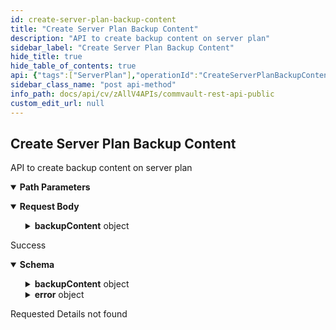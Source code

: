 ```yaml
---
id: create-server-plan-backup-content
title: "Create Server Plan Backup Content"
description: "API to create backup content on server plan"
sidebar_label: "Create Server Plan Backup Content"
hide_title: true
hide_table_of_contents: true
api: {"tags":["ServerPlan"],"operationId":"CreateServerPlanBackupContent","description":"API to create backup content on server plan","parameters":[{"name":"planId","in":"path","description":"Id of the Plan to modify","required":true,"schema":{"type":"integer","format":"int32"}}],"requestBody":{"content":{"application/json":{"schema":{"properties":{"backupContent":{"description":"This feature applies only to file system agents","properties":{"backupSystemState":{"description":"Do you want to back up the system state? Applicable only for Windows","type":"boolean"},"backupSystemStateOnlyWithFullBackup":{"default":false,"description":"Do you want to back up system state only with full backup? Applicable only if the value of backupSystemState is true","type":"boolean"},"forceUpdateProperties":{"description":"Do you want to sync properties on associated subclients even if properties are overriden at subclient level?","type":"boolean"},"macExcludedPaths":{"description":"Paths to exclude for Mac","items":{"type":"string"},"nullable":true,"type":"array"},"macFilterToExcludePaths":{"description":"Paths that are exception to excluded paths for Mac","items":{"type":"string"},"nullable":true,"type":"array"},"macIncludedPaths":{"description":"Paths to include for Mac","items":{"type":"string"},"nullable":true,"type":"array"},"macNumberOfDataReaders":{"properties":{"count":{"description":"Number of data readers.","format":"int32","minimum":1,"type":"integer"},"useOptimal":{"description":"Set optimal number of data readers. if it is set to true, count will be ignored.","type":"boolean"}},"type":"object"},"unixExcludedPaths":{"description":"Paths to exclude for UNIX","items":{"type":"string"},"nullable":true,"type":"array"},"unixFilterToExcludePaths":{"description":"Paths that are exception to excluded paths for Unix","items":{"type":"string"},"nullable":true,"type":"array"},"unixIncludedPaths":{"description":"Paths to include for UNIX","items":{"type":"string"},"nullable":true,"type":"array"},"unixNumberOfDataReaders":{"properties":{"count":{"description":"Number of data readers.","format":"int32","minimum":1,"type":"integer"},"useOptimal":{"description":"Set optimal number of data readers. if it is set to true, count will be ignored.","type":"boolean"}},"type":"object"},"useVSSForSystemState":{"description":"Do you want to back up system state with VSS? Applicable only if the value of backupSystemState is true","type":"boolean"},"windowsExcludedPaths":{"description":"Paths to exclude for Windows","items":{"type":"string"},"nullable":true,"type":"array"},"windowsFilterToExcludePaths":{"description":"Paths that are exception to excluded paths for Windows","items":{"type":"string"},"nullable":true,"type":"array"},"windowsIncludedPaths":{"description":"Paths to include for Windows","items":{"type":"string"},"nullable":true,"type":"array"},"windowsNumberOfDataReaders":{"properties":{"count":{"description":"Number of data readers.","format":"int32","minimum":1,"type":"integer"},"useOptimal":{"description":"Set optimal number of data readers. if it is set to true, count will be ignored.","type":"boolean"}},"type":"object"}},"type":"object"}},"required":["rpo"],"type":"object"}}}},"responses":{"200":{"description":"Success","content":{"application/json":{"schema":{"properties":{"backupContent":{"description":"This feature applies only to file system agents","properties":{"backupSystemState":{"description":"Do you want to back up the system state? Applicable only for Windows","type":"boolean"},"backupSystemStateOnlyWithFullBackup":{"default":false,"description":"Do you want to back up system state only with full backup? Applicable only if the value of backupSystemState is true","type":"boolean"},"forceUpdateProperties":{"description":"Do you want to sync properties on associated subclients even if properties are overriden at subclient level?","type":"boolean"},"macExcludedPaths":{"description":"Paths to exclude for Mac","items":{"type":"string"},"nullable":true,"type":"array"},"macFilterToExcludePaths":{"description":"Paths that are exception to excluded paths for Mac","items":{"type":"string"},"nullable":true,"type":"array"},"macIncludedPaths":{"description":"Paths to include for Mac","items":{"type":"string"},"nullable":true,"type":"array"},"macNumberOfDataReaders":{"properties":{"count":{"description":"Number of data readers.","format":"int32","minimum":1,"type":"integer"},"useOptimal":{"description":"Set optimal number of data readers. if it is set to true, count will be ignored.","type":"boolean"}},"type":"object"},"unixExcludedPaths":{"description":"Paths to exclude for UNIX","items":{"type":"string"},"nullable":true,"type":"array"},"unixFilterToExcludePaths":{"description":"Paths that are exception to excluded paths for Unix","items":{"type":"string"},"nullable":true,"type":"array"},"unixIncludedPaths":{"description":"Paths to include for UNIX","items":{"type":"string"},"nullable":true,"type":"array"},"unixNumberOfDataReaders":{"properties":{"count":{"description":"Number of data readers.","format":"int32","minimum":1,"type":"integer"},"useOptimal":{"description":"Set optimal number of data readers. if it is set to true, count will be ignored.","type":"boolean"}},"type":"object"},"useVSSForSystemState":{"description":"Do you want to back up system state with VSS? Applicable only if the value of backupSystemState is true","type":"boolean"},"windowsExcludedPaths":{"description":"Paths to exclude for Windows","items":{"type":"string"},"nullable":true,"type":"array"},"windowsFilterToExcludePaths":{"description":"Paths that are exception to excluded paths for Windows","items":{"type":"string"},"nullable":true,"type":"array"},"windowsIncludedPaths":{"description":"Paths to include for Windows","items":{"type":"string"},"nullable":true,"type":"array"},"windowsNumberOfDataReaders":{"properties":{"count":{"description":"Number of data readers.","format":"int32","minimum":1,"type":"integer"},"useOptimal":{"description":"Set optimal number of data readers. if it is set to true, count will be ignored.","type":"boolean"}},"type":"object"}},"type":"object"},"error":{"properties":{"errorCode":{"format":"int32","type":"integer"},"errorMessage":{"nullable":true,"type":"string"}},"type":"object"}},"type":"object"}}}},"404":{"description":"Requested Details not found"}},"method":"post","path":"/V4/ServerPlan/{planId}/BackupContent","servers":[{"url":"http://{hostname}/webconsole/api","variables":{"hostname":{"default":"localhost","description":"Webconsole"}}}],"securitySchemes":{"token":{"in":"header","name":"Authtoken","type":"apiKey"}},"jsonRequestBodyExample":{"backupContent":{"backupSystemState":true,"backupSystemStateOnlyWithFullBackup":false,"forceUpdateProperties":true,"macExcludedPaths":["string"],"macFilterToExcludePaths":["string"],"macIncludedPaths":["string"],"macNumberOfDataReaders":{"count":0,"useOptimal":true},"unixExcludedPaths":["string"],"unixFilterToExcludePaths":["string"],"unixIncludedPaths":["string"],"unixNumberOfDataReaders":{"count":0,"useOptimal":true},"useVSSForSystemState":true,"windowsExcludedPaths":["string"],"windowsFilterToExcludePaths":["string"],"windowsIncludedPaths":["string"],"windowsNumberOfDataReaders":{"count":0,"useOptimal":true}}},"info":{"version":"1.0.0","contact":{},"description":"## Welcome\n\nWelcome to Commvault's Rest APIs. You can explore our APIs in [Postman](https://getpostman.com) using the predefined requests we created\n\nThe current version of this documentation is **Commvault Platform Release 2022E**.\n\nYou can access LTS documentation here:\n\n[Feature Release 11.20](https://documenter.getpostman.com/view/2046098/UVR7KoPJ)\n\n[Feature Release 11.24](https://documenter.getpostman.com/view/2046098/UVR7KoPL)\n\nFor more V2 and Latest APIs, please visit your API Explorer page.  \n[*More Details*](http://documentation.commvault.com/commvault/v11/article?p=107350_1.htm)\n\n## Setup\n\nTo get started, [create an environment in Postman](https://www.getpostman.com/docs/environments), select that environment, and set your environment variables by entering necessary values in the `0 - Setup/Environment Setup` pre-request script ([documentation on pre-request scripts](http://www.getpostman.com/docs/pre_request_scripts)). Also, Some of our calls might have dependencies. `GET`/`PUT`/`DELETE` may only work after an item is created with a `POST`.\n\nThe same set of APIs can be used for both XML and JSON. If you want to get equivalent JSON for the XML, use our [API](https://api.commvault.com/#fe2fa795-dd7c-4416-857d-75704b52be8c) for conversion.\n\n**Note:** Swagger Documentation for V2/Latest APIs are present in the following URL:  \n`{ServerURL}/sandbox/apiexplorer`\n\n[*More Details*](http://documentation.commvault.com/commvault/v11/article?p=45551.htm)","title":"Commvault Rest API - Public"},"postman":{"name":"Create Server Plan Backup Content","description":{"content":"API to create backup content on server plan","type":"text/plain"},"url":{"path":["V4","ServerPlan",":planId","BackupContent"],"host":["{{baseUrl}}"],"query":[],"variable":[{"disabled":false,"description":{"content":"(Required) Id of the Plan to modify","type":"text/plain"},"type":"any","value":"","key":"planId"}]},"header":[{"key":"Content-Type","value":"application/json"},{"key":"Accept","value":"application/json"}],"method":"POST","body":{"mode":"raw","raw":"\"\"","options":{"raw":{"language":"json"}}}}}
sidebar_class_name: "post api-method"
info_path: docs/api/cv/zAllV4APIs/commvault-rest-api-public
custom_edit_url: null
---
```



## Create Server Plan Backup Content



API to create backup content on server plan

<details style={{"marginBottom":"1rem"}} data-collapsed={false} open={true}><summary style={{}}><strong>Path Parameters</strong></summary><div><ul><ParamsItem className={"paramsItem"} param={{"name":"planId","in":"path","description":"Id of the Plan to modify","required":true,"schema":{"type":"integer","format":"int32"}}}></ParamsItem></ul></div></details><MimeTabs><TabItem label={"application/json"} value={"application/json-schema"}><details style={{}} data-collapsed={false} open={true}><summary style={{"textAlign":"left"}}><strong>Request Body</strong></summary><div style={{"textAlign":"left","marginLeft":"1rem"}}></div><ul style={{"marginLeft":"1rem"}}><SchemaItem collapsible={true} className={"schemaItem"}><details style={{}}><summary style={{}}><strong>backupContent</strong><span style={{"opacity":"0.6"}}> object</span></summary><div style={{"marginLeft":"1rem"}}><div style={{"marginTop":".5rem","marginBottom":".5rem"}}>

This feature applies only to file system agents

</div><SchemaItem collapsible={false} name={"backupSystemState"} required={false} deprecated={undefined} schemaDescription={"Do you want to back up the system state? Applicable only for Windows"} schemaName={"boolean"} qualifierMessage={undefined} defaultValue={undefined}></SchemaItem><SchemaItem collapsible={false} name={"backupSystemStateOnlyWithFullBackup"} required={false} deprecated={undefined} schemaDescription={"Do you want to back up system state only with full backup? Applicable only if the value of backupSystemState is true"} schemaName={"boolean"} qualifierMessage={undefined} defaultValue={false}></SchemaItem><SchemaItem collapsible={false} name={"forceUpdateProperties"} required={false} deprecated={undefined} schemaDescription={"Do you want to sync properties on associated subclients even if properties are overriden at subclient level?"} schemaName={"boolean"} qualifierMessage={undefined} defaultValue={undefined}></SchemaItem><SchemaItem collapsible={false} name={"macExcludedPaths"} required={false} deprecated={undefined} schemaDescription={"Paths to exclude for Mac"} schemaName={"string[]"} qualifierMessage={undefined} defaultValue={undefined}></SchemaItem><SchemaItem collapsible={false} name={"macFilterToExcludePaths"} required={false} deprecated={undefined} schemaDescription={"Paths that are exception to excluded paths for Mac"} schemaName={"string[]"} qualifierMessage={undefined} defaultValue={undefined}></SchemaItem><SchemaItem collapsible={false} name={"macIncludedPaths"} required={false} deprecated={undefined} schemaDescription={"Paths to include for Mac"} schemaName={"string[]"} qualifierMessage={undefined} defaultValue={undefined}></SchemaItem><SchemaItem collapsible={true} className={"schemaItem"}><details style={{}}><summary style={{}}><strong>macNumberOfDataReaders</strong><span style={{"opacity":"0.6"}}> object</span></summary><div style={{"marginLeft":"1rem"}}><SchemaItem collapsible={false} name={"count"} required={false} deprecated={undefined} schemaDescription={"Number of data readers."} schemaName={"int32"} qualifierMessage={"**Possible values:** `>= 1`"} defaultValue={undefined}></SchemaItem><SchemaItem collapsible={false} name={"useOptimal"} required={false} deprecated={undefined} schemaDescription={"Set optimal number of data readers. if it is set to true, count will be ignored."} schemaName={"boolean"} qualifierMessage={undefined} defaultValue={undefined}></SchemaItem></div></details></SchemaItem><SchemaItem collapsible={false} name={"unixExcludedPaths"} required={false} deprecated={undefined} schemaDescription={"Paths to exclude for UNIX"} schemaName={"string[]"} qualifierMessage={undefined} defaultValue={undefined}></SchemaItem><SchemaItem collapsible={false} name={"unixFilterToExcludePaths"} required={false} deprecated={undefined} schemaDescription={"Paths that are exception to excluded paths for Unix"} schemaName={"string[]"} qualifierMessage={undefined} defaultValue={undefined}></SchemaItem><SchemaItem collapsible={false} name={"unixIncludedPaths"} required={false} deprecated={undefined} schemaDescription={"Paths to include for UNIX"} schemaName={"string[]"} qualifierMessage={undefined} defaultValue={undefined}></SchemaItem><SchemaItem collapsible={true} className={"schemaItem"}><details style={{}}><summary style={{}}><strong>unixNumberOfDataReaders</strong><span style={{"opacity":"0.6"}}> object</span></summary><div style={{"marginLeft":"1rem"}}><SchemaItem collapsible={false} name={"count"} required={false} deprecated={undefined} schemaDescription={"Number of data readers."} schemaName={"int32"} qualifierMessage={"**Possible values:** `>= 1`"} defaultValue={undefined}></SchemaItem><SchemaItem collapsible={false} name={"useOptimal"} required={false} deprecated={undefined} schemaDescription={"Set optimal number of data readers. if it is set to true, count will be ignored."} schemaName={"boolean"} qualifierMessage={undefined} defaultValue={undefined}></SchemaItem></div></details></SchemaItem><SchemaItem collapsible={false} name={"useVSSForSystemState"} required={false} deprecated={undefined} schemaDescription={"Do you want to back up system state with VSS? Applicable only if the value of backupSystemState is true"} schemaName={"boolean"} qualifierMessage={undefined} defaultValue={undefined}></SchemaItem><SchemaItem collapsible={false} name={"windowsExcludedPaths"} required={false} deprecated={undefined} schemaDescription={"Paths to exclude for Windows"} schemaName={"string[]"} qualifierMessage={undefined} defaultValue={undefined}></SchemaItem><SchemaItem collapsible={false} name={"windowsFilterToExcludePaths"} required={false} deprecated={undefined} schemaDescription={"Paths that are exception to excluded paths for Windows"} schemaName={"string[]"} qualifierMessage={undefined} defaultValue={undefined}></SchemaItem><SchemaItem collapsible={false} name={"windowsIncludedPaths"} required={false} deprecated={undefined} schemaDescription={"Paths to include for Windows"} schemaName={"string[]"} qualifierMessage={undefined} defaultValue={undefined}></SchemaItem><SchemaItem collapsible={true} className={"schemaItem"}><details style={{}}><summary style={{}}><strong>windowsNumberOfDataReaders</strong><span style={{"opacity":"0.6"}}> object</span></summary><div style={{"marginLeft":"1rem"}}><SchemaItem collapsible={false} name={"count"} required={false} deprecated={undefined} schemaDescription={"Number of data readers."} schemaName={"int32"} qualifierMessage={"**Possible values:** `>= 1`"} defaultValue={undefined}></SchemaItem><SchemaItem collapsible={false} name={"useOptimal"} required={false} deprecated={undefined} schemaDescription={"Set optimal number of data readers. if it is set to true, count will be ignored."} schemaName={"boolean"} qualifierMessage={undefined} defaultValue={undefined}></SchemaItem></div></details></SchemaItem></div></details></SchemaItem></ul></details></TabItem></MimeTabs><div><ApiTabs><TabItem label={"200"} value={"200"}><div>

Success

</div><div><MimeTabs schemaType={"response"}><TabItem label={"application/json"} value={"application/json"}><SchemaTabs><TabItem label={"Schema"} value={"Schema"}><details style={{}} data-collapsed={false} open={true}><summary style={{"textAlign":"left"}}><strong>Schema</strong></summary><div style={{"textAlign":"left","marginLeft":"1rem"}}></div><ul style={{"marginLeft":"1rem"}}><SchemaItem collapsible={true} className={"schemaItem"}><details style={{}}><summary style={{}}><strong>backupContent</strong><span style={{"opacity":"0.6"}}> object</span></summary><div style={{"marginLeft":"1rem"}}><div style={{"marginTop":".5rem","marginBottom":".5rem"}}>

This feature applies only to file system agents

</div><SchemaItem collapsible={false} name={"backupSystemState"} required={false} deprecated={undefined} schemaDescription={"Do you want to back up the system state? Applicable only for Windows"} schemaName={"boolean"} qualifierMessage={undefined} defaultValue={undefined}></SchemaItem><SchemaItem collapsible={false} name={"backupSystemStateOnlyWithFullBackup"} required={false} deprecated={undefined} schemaDescription={"Do you want to back up system state only with full backup? Applicable only if the value of backupSystemState is true"} schemaName={"boolean"} qualifierMessage={undefined} defaultValue={false}></SchemaItem><SchemaItem collapsible={false} name={"forceUpdateProperties"} required={false} deprecated={undefined} schemaDescription={"Do you want to sync properties on associated subclients even if properties are overriden at subclient level?"} schemaName={"boolean"} qualifierMessage={undefined} defaultValue={undefined}></SchemaItem><SchemaItem collapsible={false} name={"macExcludedPaths"} required={false} deprecated={undefined} schemaDescription={"Paths to exclude for Mac"} schemaName={"string[]"} qualifierMessage={undefined} defaultValue={undefined}></SchemaItem><SchemaItem collapsible={false} name={"macFilterToExcludePaths"} required={false} deprecated={undefined} schemaDescription={"Paths that are exception to excluded paths for Mac"} schemaName={"string[]"} qualifierMessage={undefined} defaultValue={undefined}></SchemaItem><SchemaItem collapsible={false} name={"macIncludedPaths"} required={false} deprecated={undefined} schemaDescription={"Paths to include for Mac"} schemaName={"string[]"} qualifierMessage={undefined} defaultValue={undefined}></SchemaItem><SchemaItem collapsible={true} className={"schemaItem"}><details style={{}}><summary style={{}}><strong>macNumberOfDataReaders</strong><span style={{"opacity":"0.6"}}> object</span></summary><div style={{"marginLeft":"1rem"}}><SchemaItem collapsible={false} name={"count"} required={false} deprecated={undefined} schemaDescription={"Number of data readers."} schemaName={"int32"} qualifierMessage={"**Possible values:** `>= 1`"} defaultValue={undefined}></SchemaItem><SchemaItem collapsible={false} name={"useOptimal"} required={false} deprecated={undefined} schemaDescription={"Set optimal number of data readers. if it is set to true, count will be ignored."} schemaName={"boolean"} qualifierMessage={undefined} defaultValue={undefined}></SchemaItem></div></details></SchemaItem><SchemaItem collapsible={false} name={"unixExcludedPaths"} required={false} deprecated={undefined} schemaDescription={"Paths to exclude for UNIX"} schemaName={"string[]"} qualifierMessage={undefined} defaultValue={undefined}></SchemaItem><SchemaItem collapsible={false} name={"unixFilterToExcludePaths"} required={false} deprecated={undefined} schemaDescription={"Paths that are exception to excluded paths for Unix"} schemaName={"string[]"} qualifierMessage={undefined} defaultValue={undefined}></SchemaItem><SchemaItem collapsible={false} name={"unixIncludedPaths"} required={false} deprecated={undefined} schemaDescription={"Paths to include for UNIX"} schemaName={"string[]"} qualifierMessage={undefined} defaultValue={undefined}></SchemaItem><SchemaItem collapsible={true} className={"schemaItem"}><details style={{}}><summary style={{}}><strong>unixNumberOfDataReaders</strong><span style={{"opacity":"0.6"}}> object</span></summary><div style={{"marginLeft":"1rem"}}><SchemaItem collapsible={false} name={"count"} required={false} deprecated={undefined} schemaDescription={"Number of data readers."} schemaName={"int32"} qualifierMessage={"**Possible values:** `>= 1`"} defaultValue={undefined}></SchemaItem><SchemaItem collapsible={false} name={"useOptimal"} required={false} deprecated={undefined} schemaDescription={"Set optimal number of data readers. if it is set to true, count will be ignored."} schemaName={"boolean"} qualifierMessage={undefined} defaultValue={undefined}></SchemaItem></div></details></SchemaItem><SchemaItem collapsible={false} name={"useVSSForSystemState"} required={false} deprecated={undefined} schemaDescription={"Do you want to back up system state with VSS? Applicable only if the value of backupSystemState is true"} schemaName={"boolean"} qualifierMessage={undefined} defaultValue={undefined}></SchemaItem><SchemaItem collapsible={false} name={"windowsExcludedPaths"} required={false} deprecated={undefined} schemaDescription={"Paths to exclude for Windows"} schemaName={"string[]"} qualifierMessage={undefined} defaultValue={undefined}></SchemaItem><SchemaItem collapsible={false} name={"windowsFilterToExcludePaths"} required={false} deprecated={undefined} schemaDescription={"Paths that are exception to excluded paths for Windows"} schemaName={"string[]"} qualifierMessage={undefined} defaultValue={undefined}></SchemaItem><SchemaItem collapsible={false} name={"windowsIncludedPaths"} required={false} deprecated={undefined} schemaDescription={"Paths to include for Windows"} schemaName={"string[]"} qualifierMessage={undefined} defaultValue={undefined}></SchemaItem><SchemaItem collapsible={true} className={"schemaItem"}><details style={{}}><summary style={{}}><strong>windowsNumberOfDataReaders</strong><span style={{"opacity":"0.6"}}> object</span></summary><div style={{"marginLeft":"1rem"}}><SchemaItem collapsible={false} name={"count"} required={false} deprecated={undefined} schemaDescription={"Number of data readers."} schemaName={"int32"} qualifierMessage={"**Possible values:** `>= 1`"} defaultValue={undefined}></SchemaItem><SchemaItem collapsible={false} name={"useOptimal"} required={false} deprecated={undefined} schemaDescription={"Set optimal number of data readers. if it is set to true, count will be ignored."} schemaName={"boolean"} qualifierMessage={undefined} defaultValue={undefined}></SchemaItem></div></details></SchemaItem></div></details></SchemaItem><SchemaItem collapsible={true} className={"schemaItem"}><details style={{}}><summary style={{}}><strong>error</strong><span style={{"opacity":"0.6"}}> object</span></summary><div style={{"marginLeft":"1rem"}}><SchemaItem collapsible={false} name={"errorCode"} required={false} deprecated={undefined} schemaDescription={undefined} schemaName={"int32"} qualifierMessage={undefined} defaultValue={undefined}></SchemaItem><SchemaItem collapsible={false} name={"errorMessage"} required={false} deprecated={undefined} schemaDescription={undefined} schemaName={"string"} qualifierMessage={undefined} defaultValue={undefined}></SchemaItem></div></details></SchemaItem></ul></details></TabItem><TabItem label={"Example (from schema)"} value={"Example (from schema)"}><ResponseSamples responseExample={"{\n  \"backupContent\": {\n    \"backupSystemState\": true,\n    \"backupSystemStateOnlyWithFullBackup\": false,\n    \"forceUpdateProperties\": true,\n    \"macExcludedPaths\": [\n      \"string\"\n    ],\n    \"macFilterToExcludePaths\": [\n      \"string\"\n    ],\n    \"macIncludedPaths\": [\n      \"string\"\n    ],\n    \"macNumberOfDataReaders\": {\n      \"count\": 0,\n      \"useOptimal\": true\n    },\n    \"unixExcludedPaths\": [\n      \"string\"\n    ],\n    \"unixFilterToExcludePaths\": [\n      \"string\"\n    ],\n    \"unixIncludedPaths\": [\n      \"string\"\n    ],\n    \"unixNumberOfDataReaders\": {\n      \"count\": 0,\n      \"useOptimal\": true\n    },\n    \"useVSSForSystemState\": true,\n    \"windowsExcludedPaths\": [\n      \"string\"\n    ],\n    \"windowsFilterToExcludePaths\": [\n      \"string\"\n    ],\n    \"windowsIncludedPaths\": [\n      \"string\"\n    ],\n    \"windowsNumberOfDataReaders\": {\n      \"count\": 0,\n      \"useOptimal\": true\n    }\n  },\n  \"error\": {\n    \"errorCode\": 0,\n    \"errorMessage\": \"string\"\n  }\n}"} language={"json"}></ResponseSamples></TabItem></SchemaTabs></TabItem></MimeTabs></div></TabItem><TabItem label={"404"} value={"404"}><div>

Requested Details not found

</div><div></div></TabItem></ApiTabs></div>
      